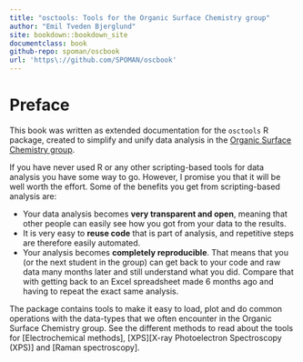 ```yaml
---
title: "osctools: Tools for the Organic Surface Chemistry group"
author: "Emil Tveden Bjerglund"
site: bookdown::bookdown_site
documentclass: book
github-repo: spoman/oscbook
url: 'https\://github.com/SPOMAN/oscbook'
---
```


# Preface {-}

This book was written as extended documentation for the `osctools` R package, created to simplify and unify data analysis in the [Organic Surface Chemistry group](http://surfchem.dk).

If you have never used R or any other scripting-based tools for data analysis you have some way to go. However, I promise you that it will be well worth the effort. Some of the benefits you get from scripting-based analysis are:

* Your data analysis becomes **very transparent and open**, meaning that other people can easily see how you got from your data to the results.
* It is very easy to **reuse code** that is part of analysis, and repetitive steps are therefore easily automated.
* Your analysis becomes **completely reproducible**. That means that you (or the next student in the group) can get back to your code and raw data many months later and still understand what you did. Compare that with getting back to an Excel spreadsheet made 6 months ago and having to repeat the exact same analysis.

The package contains tools to make it easy to load, plot and do common operations with the data-types that we often encounter in the Organic Surface Chemistry group. See the different methods to read about the tools for [Electrochemical methods], [XPS][X-ray Photoelectron Spectroscopy (XPS)] and [Raman spectroscopy].
